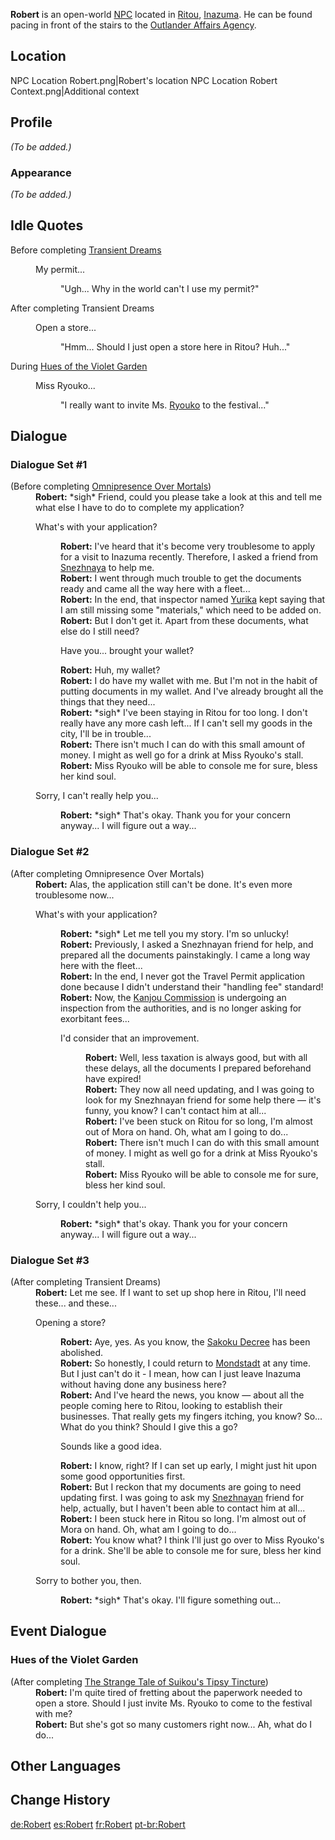 {{Meta
<!-- REMOVE THIS TEMPLATE AFTER ADDING MISSING INFO -->
|missing_NPC_profile  = yes
}}
{{Character Infobox
|type             = Open-World NPC
|image            = NPC Robert.png
|region           = Inazuma
|location         = Inazuma
|title            = Merchant
}}
'''Robert''' is an open-world [[NPC]] located in [[Ritou]], [[Inazuma]]. He can be found pacing in front of the stairs to the [[Outlander Affairs Agency]].

==Location==
<gallery>
NPC Location Robert.png|Robert's location
NPC Location Robert Context.png|Additional context
</gallery>

==Profile==
<!-- detailed story/lore information goes here -->
''(To be added.)''

===Appearance===
''(To be added.)''

==Idle Quotes==
;Before completing [[Transient Dreams]]
{{Dialogue Start}}
: {{DIcon|Idle}} My permit...
:: {{A|VO Robert 01.ogg}} "Ugh... Why in the world can't I use my permit?"
{{Dialogue End}}

;After completing Transient Dreams
{{Dialogue Start}}
: {{DIcon|Idle}} Open a store...
:: {{A|VO Robert 02.ogg}} "Hmm... Should I just open a store here in Ritou? Huh..."
{{Dialogue End}}

;During [[Hues of the Violet Garden]]
{{Dialogue Start}}
: {{DIcon|Idle}} Miss Ryouko...
:: {{A|VO Robert Irodori 01.ogg}} "I really want to invite Ms. [[Ryouko]] to the festival..."
{{Dialogue End}}

==Dialogue==
===Dialogue Set #1===
{{Dialogue Start}}
;(Before completing [[Omnipresence Over Mortals]])
:'''Robert:''' *sigh* Friend, could you please take a look at this and tell me what else I have to do to complete my application?
:{{DIcon}} What's with your application?
::'''Robert:''' I've heard that it's become very troublesome to apply for a visit to Inazuma recently. Therefore, I asked a friend from [[Snezhnaya]] to help me.
::'''Robert:''' I went through much trouble to get the documents ready and came all the way here with a fleet...
::'''Robert:''' In the end, that inspector named [[Yurika]] kept saying that I am still missing some "materials," which need to be added on.
::'''Robert:''' But I don't get it. Apart from these documents, what else do I still need?
::{{DIcon}} Have you... brought your wallet?
::'''Robert:''' Huh, my wallet?
::'''Robert:''' I do have my wallet with me. But I'm not in the habit of putting documents in my wallet. And I've already brought all the things that they need...
::'''Robert:''' *sigh* I've been staying in Ritou for too long. I don't really have any more cash left... If I can't sell my goods in the city, I'll be in trouble...
::'''Robert:''' There isn't much I can do with this small amount of money. I might as well go for a drink at Miss Ryouko's stall.
::'''Robert:''' Miss Ryouko will be able to console me for sure, bless her kind soul.
:{{DIcon}} Sorry, I can't really help you...
::'''Robert:''' *sigh* That's okay. Thank you for your concern anyway... I will figure out a way...
{{Dialogue End}}

===Dialogue Set #2===
{{Dialogue Start}}
;(After completing Omnipresence Over Mortals)
:'''Robert:''' Alas, the application still can't be done. It's even more troublesome now...
:{{DIcon}} What's with your application?
::'''Robert:''' *sigh* Let me tell you my story. I'm so unlucky!
::'''Robert:''' Previously, I asked a Snezhnayan friend for help, and prepared all the documents painstakingly. I came a long way here with the fleet...
::'''Robert:''' In the end, I never got the Travel Permit application done because I didn't understand their "handling fee" standard!
::'''Robert:''' Now, the [[Kanjou Commission]] is undergoing an inspection from the authorities, and is no longer asking for exorbitant fees...
::{{DIcon}} I'd consider that an improvement.
:::'''Robert:''' Well, less taxation is always good, but with all these delays, all the documents I prepared beforehand have expired!
:::'''Robert:''' They now all need updating, and I was going to look for my Snezhnayan friend for some help there &mdash; it's funny, you know? I can't contact him at all...
:::'''Robert:''' I've been stuck on Ritou for so long, I'm almost out of Mora on hand. Oh, what am I going to do...
:::'''Robert:''' There isn't much I can do with this small amount of money. I might as well go for a drink at Miss Ryouko's stall.
:::'''Robert:''' Miss Ryouko will be able to console me for sure, bless her kind soul.
:{{DIcon}} Sorry, I couldn't help you...
::'''Robert:''' *sigh* that's okay. Thank you for your concern anyway... I will figure out a way...
{{Dialogue End}}

===Dialogue Set #3===
{{Dialogue Start}}
;(After completing Transient Dreams)
:'''Robert:''' Let me see. If I want to set up shop here in Ritou, I'll need these... and these...
:{{DIcon}} Opening a store?
::'''Robert:''' Aye, yes. As you know, the [[Sakoku Decree]] has been abolished.
::'''Robert:''' So honestly, I could return to [[Mondstadt]] at any time. But I just can't do it - I mean, how can I just leave Inazuma without having done any business here?
::'''Robert:''' And I've heard the news, you know &mdash; about all the people coming here to Ritou, looking to establish their businesses. That really gets my fingers itching, you know? So... What do you think? Should I give this a go?
::{{DIcon}} Sounds like a good idea.
::'''Robert:''' I know, right? If I can set up early, I might just hit upon some good opportunities first.
::'''Robert:''' But I reckon that my documents are going to need updating first. I was going to ask my [[Snezhnaya]]n friend for help, actually, but I haven't been able to contact him at all...
::'''Robert:''' I been stuck here in Ritou so long. I'm almost out of Mora on hand. Oh, what am I going to do...
::'''Robert:''' You know what? I think I'll just go over to Miss Ryouko's for a drink. She'll be able to console me for sure, bless her kind soul.
:{{DIcon}} Sorry to bother you, then.
::'''Robert:''' *sigh* That's okay. I'll figure something out...
{{Dialogue End}}

==Event Dialogue==
===Hues of the Violet Garden===
{{Dialogue Start}}
;(After completing [[The Strange Tale of Suikou's Tipsy Tincture (Quest)|The Strange Tale of Suikou's Tipsy Tincture]])
:'''Robert:''' I'm quite tired of fretting about the paperwork needed to open a store. Should I just invite Ms. Ryouko to come to the festival with me?
:'''Robert:''' But she's got so many customers right now... Ah, what do I do...
{{Dialogue End}}

==Other Languages==
{{Other Languages
|default_hidden = 1
|en      = Robert
|zhs     = 罗伯特
|zhs_rm  = Luóbótè
|zht     = 羅伯特
|zht_rm  = Luóbótè
|ja      = ロベルト
|ja_rm   = Roberuto
|ko      = 로버트
|es      = Robert
|fr      = Robert
|ru      = Роберт
|th      = Robert
|vi      = Robert
|de      = Robert
|id      = Robert
|pt      = Robert
|tr      = Robert
|it      = Robert
}}

==Change History==
{{Change History|2.0}}
<!--
==References==
{{Reflist}}-->

[[de:Robert]]
[[es:Robert]]
[[fr:Robert]]
[[pt-br:Robert]]
